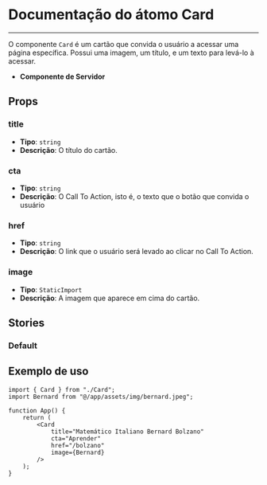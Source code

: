 
<Meta title="Card" of={Card} />

# Documentação do átomo Card

---

O componente `Card` é um cartão que convida o usuário a acessar uma página
específica. Possui uma imagem, um título, e um texto para levá-lo à acessar.

-   **Componente de Servidor**

## Props

### title

-   **Tipo**: `string`
-   **Descrição**: O título do cartão.

### cta

-   **Tipo**: `string`
-   **Descrição**: O Call To Action, isto é, o texto que o botão que convida o
    usuário

### href

-   **Tipo**: `string`
-   **Descrição**: O link que o usuário será levado ao clicar no Call To
    Action.

### image

-   **Tipo**: `StaticImport`
-   **Descrição**: A imagem que aparece em cima do cartão.

## Stories

### Default

<Canvas of={Card.Default} />

## Exemplo de uso

```tsx
import { Card } from "./Card";
import Bernard from "@/app/assets/img/bernard.jpeg";

function App() {
    return (
        <Card
            title="Matemático Italiano Bernard Bolzano"
            cta="Aprender"
            href="/bolzano"
            image={Bernard}
        />
    );
}
```
